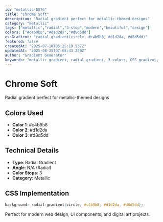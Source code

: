```yaml
---
id: "metallic-0876"
title: "Chrome Soft"
description: "Radial gradient perfect for metallic-themed designs"
category: "metallic"
tags: ["metallic","radial","3-stop","modern","beautiful","design"]
colors: ["#c4b9b8","#d1d2da","#d8d5dd"]
cssGradient: "radial-gradient(circle, #c4b9b8, #d1d2da, #d8d5dd)"
featured: false
createdAt: "2025-07-10T05:25:19.537Z"
updatedAt: "2025-08-25T07:08:43.250Z"
author: "Gradient Generator"
keywords: "metallic gradient, radial gradient, 3 colors, CSS gradient, design, #c4b9b8, #d1d2da, #d8d5dd"
---
```


# Chrome Soft

Radial gradient perfect for metallic-themed designs

## Colors Used
- **Color 1**: #c4b9b8
- **Color 2**: #d1d2da
- **Color 3**: #d8d5dd

## Technical Details
- **Type**: Radial Gradient
- **Angle**: N/A (Radial)
- **Color Stops**: 3
- **Category**: Metallic

## CSS Implementation
```css
background: radial-gradient(circle, #c4b9b8, #d1d2da, #d8d5dd);
```

Perfect for modern web design, UI components, and digital art projects.

